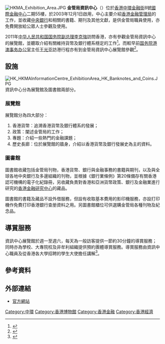 [[File:HKMA_Exhibition_Area.JPG|thumb]]
'''金管局資訊中心'''（{{lang-en|'''The HKMA Information Centre'''}}）位於[[香港|香港]][[中環|中環]][[香港金融街|金融街]]8號[[國際金融中心_(香港)|國際金融中心]]二期55樓，於2003年12月1日啟用，中心主要介紹[[香港金融管理局|香港金融管理局]]的工作，並收藏[[中央銀行|中央銀行]]和相關的書籍、期刊及其他文獻，是供金管局職員使用，亦免費開放給公眾人士參觀及使用。

2011年[[中华人民共和国国务院副总理|中华人民共和国国务院副总理]][[李克強|李克強]]訪問香港，亦有參觀金管局資訊中心的展覽館，並聽取介紹有關維持貨幣及銀行體系穩定的工作<ref>{{cite news |language=zh-hk |url=http://www.info.gov.hk/gia/general/201108/17/P201108170247_print.htm |title=副總理李克強參觀金管局 |publisher=[[香港政府新聞處|''info.gov.hk'']] |date=2011-08-17 |accessdate=2012-01-25 |archive-date=2016-03-04 |archive-url=https://web.archive.org/web/20160304210108/http://www.info.gov.hk/gia/general/201108/17/P201108170247_print.htm |dead-url=no }}</ref>。而較早前[[国务院港澳事务办公室|国务院港澳事务办公室]]主任[[王光亚|王光亚]]訪港行程亦有到金管局資訊中心展覽館參觀<ref>{{cite news |language=zh-hk |url=http://www.info.gov.hk/gia/general/201106/13/P201106130183_print.htm |title=國務院港澳辦主任在港考察金融事務 |publisher=[[香港政府新聞處|''info.gov.hk'']] |date=2011-06-13 |accessdate=2012-01-25 |archive-date=2016-02-21 |archive-url=https://web.archive.org/web/20160221020520/http://www.info.gov.hk/gia/general/201106/13/P201106130183_print.htm |dead-url=no }}</ref>。

==設施==
[[File:HK_HKMAInformationCentre_ExhibitionArea_HK_Banknotes_and_Coins.JPG|thumb]]
資訊中心分為展覽館及圖書館兩部分。

===展覽館===
展覽館分為四大部分：
# 香港貨幣：追溯香港貨幣及銀行體系的發展；
# 政策：闡述金管局的工作；
# 專題：介紹一些熱門的金融課題；
# 歷史長廊：位於展覽館的牆身，介紹以香港貨幣及銀行發展史為主的資料。

===圖書館===
圖書館收藏包括金管局刊物，香港貨幣、銀行與金融事務的書籍與期刊，以及與全球各地中央銀行及多邊組織的刊物，並根據《銀行業條例》第20條備存有關香港認可機構的電子化紀錄冊，另收藏負責對香港和亞洲貨幣政策、銀行及金融業進行研究的[[香港金融研究中心|香港金融研究中心]]的藏品。

圖書館的書籍及藏品不設外借服務，但設有收取基本費用的影印機服務，亦設打印機作免費打印香港銀行查册資料之用。另圖書館櫃位可供選購金管局各種刊物及紀念品。

==導賞服務==

資訊中心展覽館於週一至週六，每天為一般訪客提供一節約30分鐘的導賞服務；同時亦為學校、大專院校及非牟利組織提供預約團體導賞服務。導賞服務由資訊中心職員及從香港各大學招聘的學生大使擔任講解<ref>{{cite web |language=zh-hk |url=http://www1.hk.apple.nextmedia.com/template/apple/art_main.php?iss_id=20051223&sec_id=15307&art_id=5511753 |title=中環在線：金管局資訊中心客似雲來 |publisher=[[蘋果日報|''hk.apple.nextmedia.com'']] |date=2005-12-23 |accessdate=2012-01-25 |archive-date=2019-07-01 |archive-url=https://web.archive.org/web/20190701081458/https://hk.finance.appledaily.com/finance/daily/article/20051223/5511753 |dead-url=no }}</ref>。

==參考資料==
{{reflist}}

==外部連結==
* [http://www.hkma.gov.hk/chi/about-the-hkma/hkma-information-centre/hkma-information-centre.shtml 官方網站] {{Wayback|url=http://www.hkma.gov.hk/chi/about-the-hkma/hkma-information-centre/hkma-information-centre.shtml |date=20120119213240 }}

{{香港博物館}}

[[Category:中環|Category:中環]]
[[Category:香港博物館|Category:香港博物館]]
[[Category:香港金融|Category:香港金融]]
[[Category:香港經濟|Category:香港經濟]]
